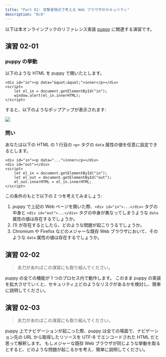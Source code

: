 ```yaml
---
title: "Part 02: 攻撃者視点で考える Web ブラウザのセキュリティ"
description: "N/A"
---
```


以下は本オンラインブックのリファレンス実装 [puppy](https://github.com/lmt-swallow/puppy-browser) に関連する演習です。

## 演習 02-01

### puppy の挙動

以下のような HTML を puppy で開いたとします。

```
<div id="in"><p data="&quot;&quot;">inner</p></div>
<script>
    let el_in = document.getElementById("in");
    window.alert(el_in.innerHTML);
</script>
```

すると、以下のようなポップアップが表示されます:

![](./images/alert.png)

### 問い

あなたは以下の HTML の 1 行目の `<p>` タグの `data` 属性の値を任意に設定できるとします。

```
<div id="in"><p data="...">inner</p></div>
<div id="out"></div>
<script>
    let el_in = document.getElementById("in");
    let el_out = document.getElementById("out");
    el_out.innerHTML = el_in.innerHTML;
</script>
```

この条件のもとで以下の 2 つを考えてみましょう:

1. puppy で上記の Web ページを開いた際、`<div id="in">...</div>` タグの中身と `<div id="out">...</div>` タグの中身が異なってしまうような `data` 属性の値は存在するでしょうか。
2. (1) が存在するとしたら、どのような問題が起こりうるでしょうか。
3. Chromium や Firefox などのメジャーな既存 Web ブラウザにおいて、そのような `data` 属性の値は存在するでしょうか。

## 演習 02-02

> 余力があればこの演習にも取り組んでください。

puppy の全ての機能が 1 つのプロセス内で動作します。
このまま puppy の実装を拡大させていくと、セキュリティ上どのようなリスクがあるかを検討し、簡単に説明してください。

## 演習 02-03

> 余力があればこの演習にも取り組んでください。

puppy 上でナビゲーションが起こった際、puppy は全ての場面で、ナビゲーション先の URL から取得したリソースを UTF-8 でエンコードされた HTML だと思って解釈します。
もしメジャーな既存 Web ブラウザが同じような挙動を取るとすると、どのような問題が起こるかを考え、簡単に説明してください。
